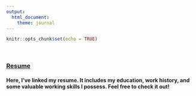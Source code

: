 ```yaml
---
output: 
  html_document:
    theme: journal
---
```


```r
knitr::opts_chunk$set(echo = TRUE)
```


\


### [Resume](SamanthaGiardinaResume.pdf)

#### Here, I've linked my resume. It includes my education, work history, and some valuable working skills I possess. Feel free to check it out!